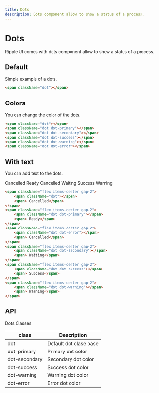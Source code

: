 ```yaml
---
title: Dots
description: Dots component allow to show a status of a process.
---
```


# Dots

Ripple UI comes with dots component allow to show a status of a process.

## Default

Simple example of a dots.

<span className="dot"></span>


```html
<span className="dot"></span>
```

## Colors

You can change the color of the dots.

<div className="flex flex-row gap-4">
    <span className="dot"></span>
    <span className="dot dot-primary"></span>
    <span className="dot dot-secondary"></span>
    <span className="dot dot-success"></span>
    <span className="dot dot-warning"></span>
    <span className="dot dot-error"></span>
</div>

```html
<span className="dot"></span>
<span className="dot dot-primary"></span>
<span className="dot dot-secondary"></span>
<span className="dot dot-success"></span>
<span className="dot dot-warning"></span>
<span className="dot dot-error"></span>
```

## With text

You can add text to the dots.

<span className="flex items-center gap-2">
    <span className="dot"></span>
    <span> Cancelled</span>
</span>
<span className="flex items-center gap-2">
    <span className="dot dot-primary"></span>
    <span> Ready</span>
</span>
<span className="flex items-center gap-2">
    <span className="dot dot-error"></span>
    <span> Cancelled</span>
</span>
<span className="flex items-center gap-2">
    <span className="dot dot-secondary"></span>
    <span> Waiting</span>
</span>
<span className="flex items-center gap-2">
    <span className="dot dot-success"></span>
    <span> Success</span>
</span>
<span className="flex items-center gap-2">
    <span className="dot dot-warning"></span>
    <span> Warning</span>
</span>

```html
<span className="flex items-center gap-2">
    <span className="dot"></span>
    <span> Cancelled</span>
</span>
<span className="flex items-center gap-2">
    <span className="dot dot-primary"></span>
    <span> Ready</span>
</span>
<span className="flex items-center gap-2">
    <span className="dot dot-error"></span>
    <span> Cancelled</span>
</span>
<span className="flex items-center gap-2">
    <span className="dot dot-secondary"></span>
    <span> Waiting</span>
</span>
<span className="flex items-center gap-2">
    <span className="dot dot-success"></span>
    <span> Success</span>
</span>
<span className="flex items-center gap-2">
    <span className="dot dot-warning"></span>
    <span> Warning</span>
</span>
```


## API
<Attributes>
<Attributes.Title>Dots Classes</Attributes.Title>

| class        | Description          |
| ------------- | -------------------- |
| dot | Default dot clase base |
| dot-primary | Primary dot color |
| dot-secondary | Secondary dot color |
| dot-success | Success dot color |
| dot-warning | Warning dot color |
| dot-error | Error dot color |


</Attributes>


